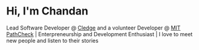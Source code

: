 # Hi, I'm Chandan

Lead Software Developer @ [Cledge](https://www.cledge.org/) and a volunteer Developer @ [MIT PathCheck](https://www.pathcheck.org/) | Enterpreneurship and Development Enthusiast | I love to meet new people and listen to their stories 